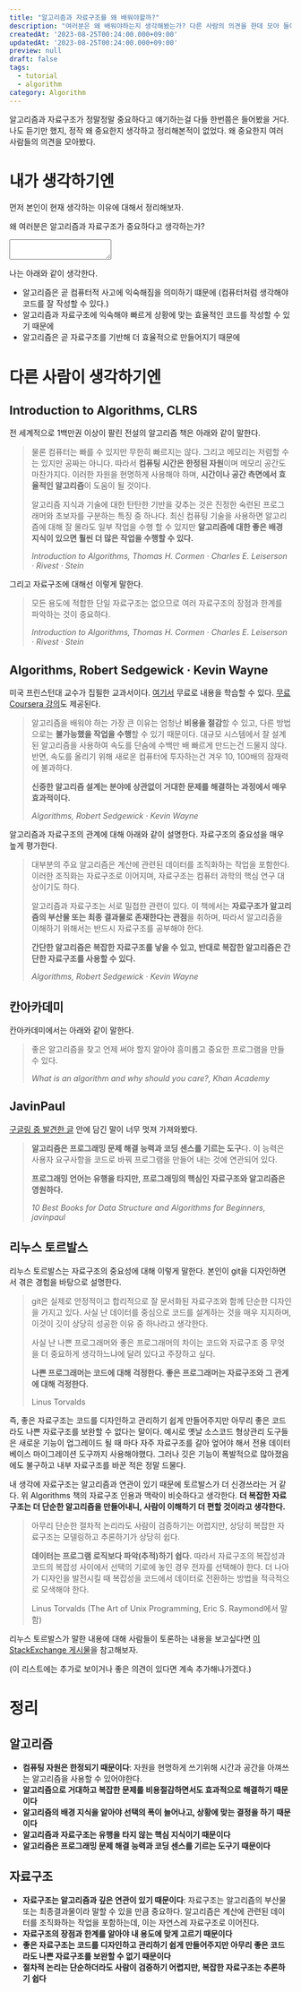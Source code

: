 ```yaml
---
title: "알고리즘과 자료구조를 왜 배워야할까?"
description: "여러분은 왜 배워야하는지 생각해봤는가? 다른 사람의 의견을 한데 모아 들어볼 수 있는 자리를 마련했다."
createdAt: '2023-08-25T00:24:00.000+09:00'
updatedAt: '2023-08-25T00:24:00.000+09:00'
preview: null
draft: false
tags:
  - tutorial
  - algorithm
category: Algorithm
---
```

알고리즘과 자료구조가 정말정말 중요하다고 얘기하는걸 다들 한번쯤은 들어봤을 거다. 나도 듣기만 했지, 정작 왜 중요한지 생각하고 정리해본적이 없었다.
왜 중요한지 여러 사람들의 의견을 모아봤다.

# 내가 생각하기엔
먼저 본인이 현재 생각하는 이유에 대해서 정리해보자.

왜 여러분은 알고리즘과 자료구조가 중요하다고 생각하는가?
<textarea className="border-black w-full"></textarea>

나는 아래와 같이 생각한다.
 - 알고리즘은 곧 컴퓨터적 사고에 익숙해짐을 의미하기 떄문에 (컴퓨터처럼 생각해야 코드를 잘 작성할 수 있다.)
 - 알고리즘과 자료구조에 익숙해야 빠르게 상황에 맞는 효율적인 코드를 작성할 수 있기 때문에
 - 알고리즘은 곧 자료구조를 기반해 더 효율적으로 만들어지기 때문에 

# 다른 사람이 생각하기엔
## Introduction to Algorithms, CLRS
전 세계적으로 1백만권 이상이 팔린 전설의 알고리즘 책은 아래와 같이 말한다.
> 물론 컴퓨터는 빠를 수 있지만 무한히 빠르지는 않다. 그리고 메모리는 저렴할 수는 있지만 공짜는 아니다.
> 따라서 **컴퓨팅 시간은 한정된 자원**이며 메모리 공간도 마찬가지다. 이러한 자원을 현명하게 사용해야 하며, **시간이나 공간 측면에서 효율적인 알고리즘**이 도움이 될 것이다.
>
> 알고리즘 지식과 기술에 대한 탄탄한 기반을 갖추는 것은 진정한 숙련된 프로그래머와 초보자를 구분하는 특징 중 하나다.
> 최신 컴퓨팅 기술을 사용하면 알고리즘에 대해 잘 몰라도 일부 작업을 수행 할 수 있지만 **알고리즘에 대한 좋은 배경 지식이 있으면 훨씬 더 많은 작업을 수행할 수 있다.**
>
> *Introduction to Algorithms, Thomas H. Cormen · Charles E. Leiserson · Rivest · Stein*

그리고 자료구조에 대해선 이렇게 말한다.
> 모든 용도에 적합한 단일 자료구조는 없으므로 여러 자료구조의 장점과 한계를 파악하는 것이 중요하다.
>
> *Introduction to Algorithms, Thomas H. Cormen · Charles E. Leiserson · Rivest · Stein*

## Algorithms, Robert Sedgewick · Kevin Wayne
미국 프린스턴대 교수가 집필한 교과서이다. [여기서](https://algs4.cs.princeton.edu/home/) 무료로 내용을 학습할 수 있다. [무료 Coursera 강의](https://www.coursera.org/learn/algorithms-part1)도 제공된다.
> 알고리즘을 배워야 하는 가장 큰 이유는 엄청난 **비용을 절감**할 수 있고, 다른 방법으로는 **불가능했을 작업을 수행**할 수 있기 때문이다.
> 대규모 시스템에서 잘 설계된 알고리즘을 사용하여 속도를 단숨에 수백만 배 빠르게 만드는건 드물지 않다.
> 반면, 속도를 올리기 위해 새로운 컴퓨터에 투자하는건 겨우 10, 100배의 잠재력에 불과하다.
>
> **신중한 알고리즘 설계는 분야에 상관없이 거대한 문제를 해결하는 과정에서 매우 효과적이다.**
>
> *Algorithms, Robert Sedgewick · Kevin Wayne*

알고리즘과 자료구조의 관계에 대해 아래와 같이 설명한다. 자료구조의 중요성을 매우 높게 평가한다.
> 대부분의 주요 알고리즘은 계산에 관련된 데이터를 조직화하는 작업을 포함한다.
> 이러한 조직화는 자료구조로 이어지며, 자료구조는 컴퓨터 과학의 핵심 연구 대상이기도 하다.
>
> 알고리즘과 자료구조는 서로 밀접한 관련이 있다.
> 이 책에서는 **자료구조가 알고리즘의 부산물 또는 최종 결과물로 존재한다는 관점**을 취하며,
> 따라서 알고리즘을 이해하기 위해서는 반드시 자료구조를 공부해야 한다.
>
> **간단한 알고리즘은 복잡한 자료구조를 낳을 수 있고, 반대로 복잡한 알고리즘은 간단한 자료구조를 사용할 수 있다.**
>
> *Algorithms, Robert Sedgewick · Kevin Wayne*

## 칸아카데미
칸아카데미에서는 아래와 같이 말한다.
> 좋은 알고리즘을 찾고 언제 써야 할지 알아야 흥미롭고 중요한 프로그램을 만들 수 있다.
> 
> *What is an algorithm and why should you care?, Khan Academy*

## JavinPaul
[구글링 중 발견한 글](https://medium.com/javarevisited/10-best-books-for-data-structure-and-algorithms-for-beginners-in-java-c-c-and-python-5e3d9b478eb1) 안에 담긴 말이 너무 멋져 가져와봤다.
> **알고리즘은 프로그래밍 문제 해결 능력과 코딩 센스를 기르는 도구**다. 이 능력은 사용자 요구사항을 코드로 바꿔 프로그램을 만들어 내는 것에 연관되어 있다.
>
> **프로그래밍 언어는 유행을 타지만, 프로그래밍의 핵심인 자료구조와 알고리즘은 영원하다.**
>
> *10 Best Books for Data Structure and Algorithms for Beginners, javinpaul*

## 리누스 토르발스
리누스 토르발스는 자료구조의 중요성에 대해 이렇게 말한다. 본인이 git을 디자인하면서 겪은 경험을 바탕으로 설명한다.
> git은 실제로 안정적이고 합리적으로 잘 문서화된 자료구조와 함께 단순한 디자인을 가지고 있다.
> 사실 난 데이터를 중심으로 코드를 설계하는 것을 매우 지지하며, 이것이 깃이 상당히 성공한 이유 중 하나라고 생각한다.
> 
> 사실 난 나쁜 프로그래머와 좋은 프로그래머의 차이는 코드와 자료구조 중 무엇을 더 중요하게 생각하느냐에 달려 있다고 주장하고 싶다.
>
> **나쁜 프로그래머는 코드에 대해 걱정한다. 좋은 프로그래머는 자료구조와 그 관계에 대해 걱정한다.**
>
> Linus Torvalds

즉, 좋은 자료구조는 코드를 디자인하고 관리하기 쉽게 만들어주지만 아무리 좋은 코드라도 나쁜 자료구조를 보완할 수 없다는 말이다.
예시로 옛날 소스코드 형상관리 도구들은 새로운 기능이 업그레이드 될 때 마다 자주 자료구조를 갈아 엎어야 해서 전용 데이터베이스 마이그레이션 도구까지 사용해야했다.
그러나 깃은 기능이 폭발적으로 많아졌음에도 불구하고 내부 자료구조를 바꾼 적은 정말 드물다.

내 생각에 자료구조는 알고리즘과 연관이 있기 때문에 토르발스가 더 신경쓰라는 거 같다. 위 Algorithms 책의 자료구조 인용과 맥락이 비슷하다고 생각한다.
**더 복잡한 자료구조는 더 단순한 알고리즘을 만들어내니, 사람이 이해하기 더 편할 것이라고 생각한다.**

> 아무리 단순한 절차적 논리라도 사람이 검증하기는 어렵지만, 상당히 복잡한 자료구조는 모델링하고 추론하기가 상당히 쉽다.
> 
> **데이터는 프로그램 로직보다 파악(추적)하기 쉽다.**
> 따라서 자료구조의 복잡성과 코드의 복잡성 사이에서 선택의 기로에 놓인 경우 전자를 선택해야 한다.
> 더 나아가 디자인을 발전시킬 때 복잡성을 코드에서 데이터로 전환하는 방법을 적극적으로 모색해야 한다.
>
> Linus Torvalds (The Art of Unix Programming, Eric S. Raymond에서 말함)

리누스 토르발스가 말한 내용에 대해 사람들이 토론하는 내용을 보고싶다면 [이 StackExchange 게시물](https://softwareengineering.stackexchange.com/questions/163185/torvalds-quote-about-good-programmer)을 참고해보자.

(이 리스트에는 추가로 보이거나 좋은 의견이 있다면 계속 추가해나가겠다.)

# 정리
## 알고리즘
 - **컴퓨팅 자원은 한정되기 때문이다**: 자원을 현명하게 쓰기위해 시간과 공간을 아껴쓰는 알고리즘을 사용할 수 있어야한다.
 - **알고리즘으로 거대하고 복잡한 문제를 비용절감하면서도 효과적으로 해결하기 때문이다** 
 - **알고리즘의 배경 지식을 알아야 선택의 폭이 늘어나고, 상황에 맞는 결정을 하기 때문이다**
 - **알고리즘과 자료구조는 유행을 타지 않는 핵심 지식이기 때문이다**
 - **알고리즘은 프로그래밍 문제 해결 능력과 코딩 센스를 기르는 도구기 때문이다**
## 자료구조
 - **자료구조는 알고리즘과 깊은 연관이 있기 때문이다**: 자료구조는 알고리즘의 부산물 또는 최종결과물이라 말할 수 있을 만큼 중요하다. 알고리즘은 계산에 관련된 데이터를 조직화하는 작업을 포함하는데, 이는 자연스레 자료구조로 이어진다.
 - **자료구조의 장점과 한계를 알아야 내 용도에 맞게 고르기 때문이다**
 - **좋은 자료구조는 코드를 디자인하고 관리하기 쉽게 만들어주지만 아무리 좋은 코드라도 나쁜 자료구조를 보완할 수 없기 때문이다**
 - **절차적 논리는 단순하더라도 사람이 검증하기 어렵지만, 복잡한 자료구조는 추론하기 쉽다**